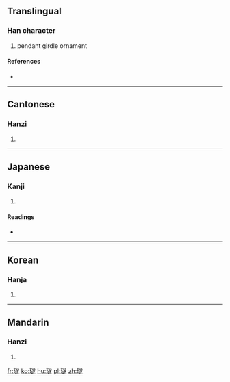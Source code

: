 ==Translingual==

===Han character===
{{Han char|rn=96|rad=玉|as=13|sn=17|four=18133|canj=MGYTO}}

# pendant girdle ornament

====References====
* {{Han ref|kx=0743.200|dkj=21290|dj=1152.170|hdz=21138.070|uh=74B2|ud=29874|bh=ED67|bd=60775}}

----

==Cantonese==

===Hanzi===
{{yue-hanzi|jyut=seoi6|y=seui6}}

# {{defn|lang=yue|sort=玉13}}

----

==Japanese==

===Kanji===
{{ja-kanji|grade=|rs=玉13}}

# {{defn|lang=ja|sort=玉13}}

====Readings====
* {{ja-readings|on=[[すい]] (sui), [[ずい]] (zui)|kun=|nanori=}}

----

==Korean==

===Hanja===
{{ko-hanja|hangeul=수|eumhun=|rv=su|mr=su|y=swu}}

# {{defn|lang=ko|sort=玉13}}

----

==Mandarin==

===Hanzi===
{{cmn-hanzi|pin=[[suì]] ([[sui4]])|wg=sui<sup>4</sup>}}

# {{defn|lang=cmn|sort=玉13}}

[[fr:璲]]
[[ko:璲]]
[[hu:璲]]
[[pl:璲]]
[[zh:璲]]